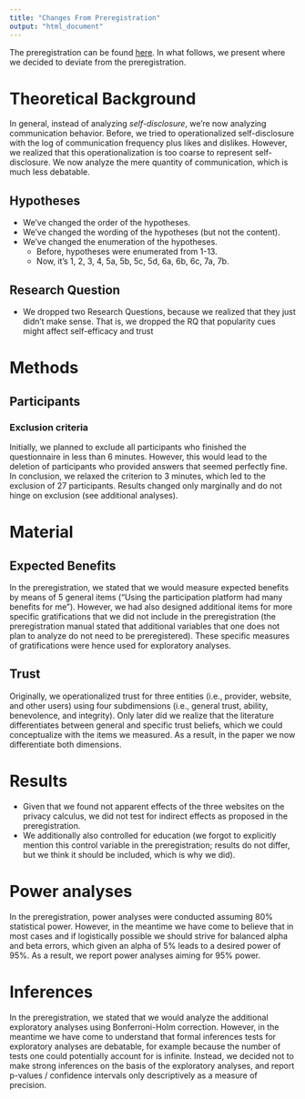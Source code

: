 ```yaml
---
title: "Changes From Preregistration"
output: "html_document"
---
```


The preregistration can be found [here](https://osf.io/a6tzc/?view_only=5d0ef9fe5e1745878cd1b19273cdf859). In what follows, we present where we decided to deviate from the preregistration.

# Theoretical Background

In general, instead of analyzing _self-disclosure_, we're now analyzing communication behavior. Before, we tried to operationalized self-disclosure with the log of communication frequency plus likes and dislikes. However, we realized that this operationalization is too coarse to represent self-disclosure. We now analyze the mere quantity of communication, which is much less debatable.

## Hypotheses

 -	We've changed the order of the hypotheses.
 -	We've changed the wording of the hypotheses (but not the content).
 -  We've changed the enumeration of the hypotheses. 
    - Before, hypotheses were enumerated from 1-13.
    - Now, it's 1, 2, 3, 4, 5a, 5b, 5c, 5d, 6a, 6b, 6c, 7a, 7b.

## Research Question

 -  We dropped two Research Questions, because we realized that they just didn't make sense. That is, we dropped the RQ that popularity cues might affect self-efficacy and trust

# Methods
## Participants
### Exclusion criteria

Initially, we planned to exclude all participants who finished the questionnaire in less than 6 minutes. However, this would lead to the deletion of participants who provided answers that seemed perfectly fine. In conclusion, we relaxed the criterion to 3 minutes, which led to the exclusion of 27 participants. Results changed only marginally and do not hinge on exclusion (see additional analyses).

# Material
## Expected Benefits

In the preregistration, we stated that we would measure expected benefits by means of 5 general items (“Using the participation platform had many benefits for me”). However, we had also designed additional items for more specific gratifications that we did not include in the preregistration (the preregistration manual stated that additional variables that one does not plan to analyze do not need to be preregistered). These specific measures of gratifications were hence used for exploratory analyses.

## Trust

Originally, we operationalized trust for three entities (i.e., provider, website, and other users) using four subdimensions (i.e., general trust, ability, benevolence, and integrity). Only later did we realize that the literature differentiates between general and specific trust beliefs, which we could conceptualize with the items we measured. As a result, in the paper we now differentiate both dimensions.

# Results

- Given that we found not apparent effects of the three websites on the privacy calculus, we did not test for indirect effects as proposed in the preregistration. 
- We additionally also controlled for education (we forgot to explicitly mention this control variable in the preregistration; results do not differ, but we think it should be included, which is why we did).

# Power analyses

In the preregistration, power analyses were conducted assuming 80% statistical power. However, in the meantime we have come to believe that in most cases and if logistically possible we should strive for balanced alpha and beta errors, which given an alpha of 5% leads to a desired power of 95%. As a result, we report power analyses aiming for 95% power.

# Inferences

In the preregistration, we stated that we would analyze the additional exploratory analyses using Bonferroni-Holm correction. However, in the meantime we have come to understand that formal inferences tests for exploratory analyses are debatable, for example because the number of tests one could potentially account for is infinite. Instead, we decided not to make strong inferences on the basis of the exploratory analyses, and report p-values / confidence intervals only descriptively as a measure of precision.